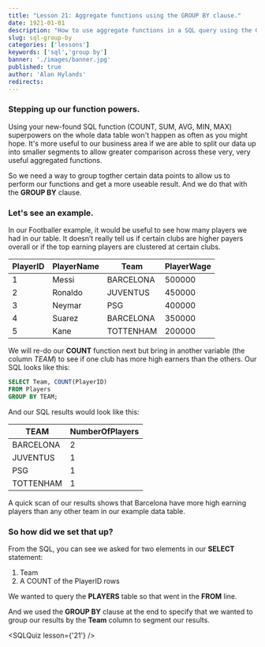 ```yaml
---
title: "Lesson 21: Aggregate functions using the GROUP BY clause."
date: 1921-01-01
description: "How to use aggregate functions in a SQL query using the GROUP BY clause."
slug: sql-group-by
categories: ['lessons']
keywords: ['sql','group by']
banner: './images/banner.jpg'
published: true
author: 'Alan Hylands'
redirects:
---
```


### Stepping up our function powers.

Using your new-found SQL function (COUNT, SUM, AVG, MIN, MAX) superpowers on the whole data table won't happen as often as you might hope. It's more useful to our business area if we are able to split our data up into smaller segments to allow greater comparison across these very, very useful aggregated functions.

So we need a way to group togther certain data points to allow us to perform our functions and get a more useable result. And we do that with the **GROUP BY** clause.

### Let's see an example.

In our Footballer example, it would be useful to see how many players we had in our table. It doesn’t really tell us if certain clubs are higher payers overall or if the top earning players are clustered at certain clubs.

|PlayerID|PlayerName|Team|PlayerWage|
|---|---|---|---|
|1|Messi|BARCELONA|500000|
|2|Ronaldo|JUVENTUS|450000|
|3|Neymar|PSG|400000|
|4|Suarez|BARCELONA|350000|
|5|Kane|TOTTENHAM|200000|

We will re-do our **COUNT** function next but bring in another variable (the column _TEAM_) to see if one club has more high earners than the others. Our SQL looks like this: 

```sql
SELECT Team, COUNT(PlayerID)
FROM Players 
GROUP BY TEAM;
```
And our SQL results would look like this:

|TEAM|NumberOfPlayers|
|---|---|
|BARCELONA|2|
|JUVENTUS|1|
|PSG|1|
|TOTTENHAM|1|

A quick scan of our results shows that Barcelona have more high earning players than any other team in our example data table.

### So how did we set that up?

From the SQL, you can see we asked for two elements in our **SELECT** statement:

1) Team
2) A COUNT of the PlayerID rows

We wanted to query the **PLAYERS** table so that went in the **FROM** line.

And we used the **GROUP BY** clause at the end to specify that we wanted to group our results by the **Team** column to segment our results.

<SQLQuiz lesson={'21'} /> 